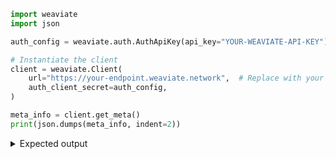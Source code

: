 
<Tabs groupId="languages">
<TabItem value="py" label="Python">

```python
import weaviate
import json

auth_config = weaviate.auth.AuthApiKey(api_key="YOUR-WEAVIATE-API-KEY")  # Replace with your Weaviate API key

# Instantiate the client
client = weaviate.Client(
    url="https://your-endpoint.weaviate.network",  # Replace with your sandbox URL
    auth_client_secret=auth_config,
)

meta_info = client.get_meta()
print(json.dumps(meta_info, indent=2))
```

</TabItem>
</Tabs>

<details>
  <summary>Expected output</summary>

```json
{
  "hostname": "http://[::]:8080",
  "modules": {
    "generative-openai": {
      "documentationHref": "https://beta.openai.com/docs/api-reference/completions",
      "name": "Generative Search - OpenAI"
    },
    "qna-openai": {
      "documentationHref": "https://beta.openai.com/docs/api-reference/completions",
      "name": "OpenAI Question & Answering Module"
    },
    "ref2vec-centroid": {},
    "text2vec-cohere": {
      "documentationHref": "https://docs.cohere.com/docs/embeddings",
      "name": "Cohere Module"
    },
    "text2vec-huggingface": {
      "documentationHref": "https://huggingface.co/docs/api-inference/detailed_parameters#feature-extraction-task",
      "name": "Hugging Face Module"
    },
    "text2vec-openai": {
      "documentationHref": "https://beta.openai.com/docs/guides/embeddings/what-are-embeddings",
      "name": "OpenAI Module"
    }
  },
  "version": "1.18.2"
}
```

</details>